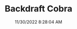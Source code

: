 ---
width: 1333
height: 2000
title: Backdraft Cobra
description: 427 powered Backdraft Cobra in Lakeway, TX
date: 11/30/2022 8:28:04 AM
cameraMake: Sony
cameraModel: ILCE-7M3
lens: 85mm F1.4 DG DN | Art 020
settingsfStop: f/1.4
settingsISO: ISO 100
settingsShutter: 1/400
settingsFocalLength: 85 mm
---